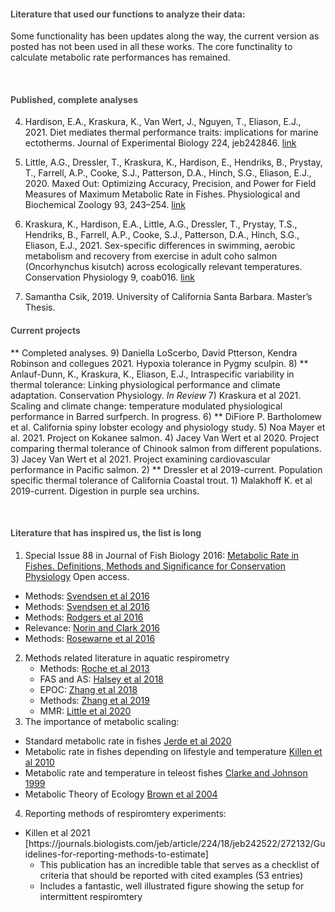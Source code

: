 


<h4 style="color:#495057; font-weight: bold;  text-align: left">Literature that used our functions to analyze their data:</h4>

<div class="well">
Some functionality has been updates along the way, the current version as posted has not been used in all these works. The core functinality to calculate metabolic rate performances has remained. 
</div>

<br>
<h4 style="color:#495057; font-weight: bold;  text-align: left">Published, complete analyses</h4>

4) Hardison, E.A., Kraskura, K., Van Wert, J., Nguyen, T., Eliason, E.J., 2021. Diet mediates thermal performance traits: implications for marine ectotherms. Journal of Experimental Biology 224, jeb242846. [link](https://doi.org/10.1242/jeb.242846)

3) Little, A.G., Dressler, T., Kraskura, K., Hardison, E., Hendriks, B., Prystay, T., Farrell, A.P., Cooke, S.J., Patterson, D.A., Hinch, S.G., Eliason, E.J., 2020. Maxed Out: Optimizing Accuracy, Precision, and Power for Field Measures of Maximum Metabolic Rate in Fishes. Physiological and Biochemical Zoology 93, 243–254. [link](https://doi.org/10.1086/708673)

2) Kraskura, K., Hardison, E.A., Little, A.G., Dressler, T., Prystay, T.S., Hendriks, B., Farrell, A.P., Cooke, S.J., Patterson, D.A., Hinch, S.G., Eliason, E.J., 2021. Sex-specific differences in swimming, aerobic metabolism and recovery from exercise in adult coho salmon (Oncorhynchus kisutch) across ecologically relevant temperatures. Conservation Physiology 9, coab016. [link](https://doi.org/10.1093/conphys/coab016)

1) Samantha Csik, 2019. University of California Santa Barbara. Master's Thesis.  

<h4 style="color:#495057; font-weight: bold;  text-align: left">Current projects</h4>

** Completed analyses. 
9) Daniella LoScerbo, David Ptterson, Kendra Robinson and collegues 2021. Hypoxia tolerance in Pygmy sculpin.
8) ** Anlauf-Dunn, K., Kraskura, K., Eliason, E.J., Intraspecific variability in thermal tolerance: Linking physiological performance and climate adaptation. Conservation Physiology. *In Review*
7) Kraskura et al 2021. Scaling and climate change: temperature modulated physiological performance in Barred surfperch. In progress. 
6) ** DiFiore P. Bartholomew et al. California spiny lobster ecology and physiology study. 
5) Noa Mayer et al. 2021. Project on Kokanee salmon.
4) Jacey Van Wert et al 2020. Project comparing thermal tolerance of Chinook salmon from different populations. 
3) Jacey Van Wert et al 2021. Project examining cardiovascular performance in Pacific salmon.
2) ** Dressler et al 2019-current. Population specific thermal tolerance of California Coastal trout.
1) Malakhoff K. et al 2019-current. Digestion in purple sea urchins. 


<br><h4 style="color:#495057; font-weight: bold;  text-align: left">Literature that has inspired us, the list is long</h4>

1. Special Issue 88 in Journal of Fish Biology 2016: [Metabolic Rate in Fishes. Definitions, Methods and Significance for Conservation Physiology](https://onlinelibrary.wiley.com/toc/10958649/2016/88/1)
Open access.
  - Methods: [Svendsen et al 2016](http://doi.wiley.com/10.1111/jfb.12797)
  - Methods: [Svendsen et al 2016](http://doi.wiley.com/10.1111/jfb.12851)
  - Methods: [Rodgers et al 2016](http://doi.wiley.com/10.1111/jfb.12848)
  - Relevance: [Norin and Clark 2016](https://onlinelibrary.wiley.com/doi/full/10.1111/jfb.12796)
  - Methods: [Rosewarne et al 2016](https://onlinelibrary.wiley.com/doi/10.1111/jfb.12795)

2. Methods related literature in aquatic respirometry
    * Methods: [Roche et al 2013](https://onlinelibrary.wiley.com/doi/pdf/10.1111/jfb.12795)
    * FAS and AS: [Halsey et al 2018](https://link.springer.com/article/10.1007/s11160-018-9516-3)
    * EPOC: [Zhang et al 2018](http://doi.wiley.com/10.1111/jfb.13593)
    * Methods: [Zhang et al 2019](https://jeb.biologists.org/content/222/12/jeb196568.long)
    * MMR: [Little et al 2020](https://doi.org/10.1086/708673)

3. The importance of metabolic scaling:
  * Standard metabolic rate in fishes [Jerde et al 2020](https://onlinelibrary.wiley.com/doi/abs/10.1111/jfb.14218)
  * Metabolic rate in fishes depending on lifestyle and temperature [Killen et al 2010](http://doi.wiley.com/10.1111/j.1461-0248.2009.01415.x)
  * Metabolic rate and temperature in teleost fishes [Clarke and Johnson 1999](https://besjournals.onlinelibrary.wiley.com/doi/abs/10.1046/j.1365-2656.1999.00337.x)
  * Metabolic Theory of Ecology [Brown et al 2004](http://doi.wiley.com/10.1890/03-9000)

4. Reporting methods of respiromtery experiments:
  * Killen et al 2021 [https://journals.biologists.com/jeb/article/224/18/jeb242522/272132/Guidelines-for-reporting-methods-to-estimate]
    - This publication has an incredible table that serves as a checklist of criteria that should be reported with cited examples (53 entries) 
    - Includes a fantastic, well illustrated figure showing the setup for intermittent respiromtery

